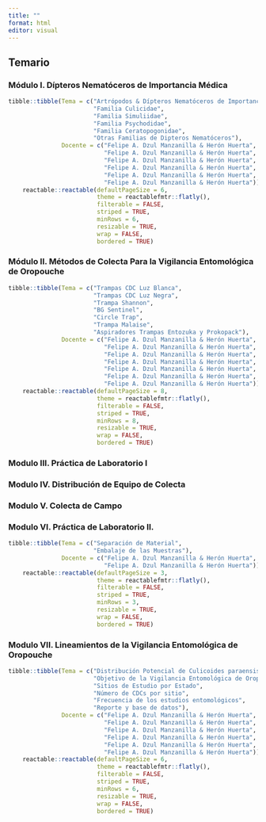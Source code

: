 ```yaml
---
title: ""
format: html
editor: visual
---
```


## Temario

### Módulo I. Dípteros Nematóceros de Importancia Médica

```r
tibble::tibble(Tema = c("Artrópodos & Dípteros Nematóceros de Importancia Médica",
                        "Familia Culicidae",
                        "Familia Simuliidae",
                        "Familia Psychodidae",
                        "Familia Ceratopogonidae",
                        "Otras Familias de Dipteros Nematóceros"),
               Docente = c("Felipe A. Dzul Manzanilla & Herón Huerta",
                           "Felipe A. Dzul Manzanilla & Herón Huerta",
                           "Felipe A. Dzul Manzanilla & Herón Huerta",
                           "Felipe A. Dzul Manzanilla & Herón Huerta",
                           "Felipe A. Dzul Manzanilla & Herón Huerta",
                           "Felipe A. Dzul Manzanilla & Herón Huerta")) |>
    reactable::reactable(defaultPageSize = 6,
                         theme = reactablefmtr::flatly(),
                         filterable = FALSE,
                         striped = TRUE,
                         minRows = 6,
                         resizable = TRUE, 
                         wrap = FALSE, 
                         bordered = TRUE)
```

### Módulo II. Métodos de Colecta Para la Vigilancia Entomológica de Oropouche

```r
tibble::tibble(Tema = c("Trampas CDC Luz Blanca",
                        "Trampas CDC Luz Negra",
                        "Trampa Shannon",
                        "BG Sentinel",
                        "Circle Trap",
                        "Trampa Malaise",
                        "Aspiradores Trampas Entozuka y Prokopack"),
               Docente = c("Felipe A. Dzul Manzanilla & Herón Huerta",
                           "Felipe A. Dzul Manzanilla & Herón Huerta",
                           "Felipe A. Dzul Manzanilla & Herón Huerta",
                           "Felipe A. Dzul Manzanilla & Herón Huerta",
                           "Felipe A. Dzul Manzanilla & Herón Huerta",
                           "Felipe A. Dzul Manzanilla & Herón Huerta",
                           "Felipe A. Dzul Manzanilla & Herón Huerta")) |>
    reactable::reactable(defaultPageSize = 8,
                         theme = reactablefmtr::flatly(),
                         filterable = FALSE,
                         striped = TRUE,
                         minRows = 8,
                         resizable = TRUE, 
                         wrap = FALSE, 
                         bordered = TRUE)
```

### Modulo III. Práctica de Laboratorio I

### Modulo IV. Distribución de Equipo de Colecta

### Modulo V. Colecta de Campo

### Modulo VI. Práctica de Laboratorio II.

```r
tibble::tibble(Tema = c("Separación de Material",
                        "Embalaje de las Muestras"),
               Docente = c("Felipe A. Dzul Manzanilla & Herón Huerta",
                           "Felipe A. Dzul Manzanilla & Herón Huerta")) |>
    reactable::reactable(defaultPageSize = 3,
                         theme = reactablefmtr::flatly(),
                         filterable = FALSE,
                         striped = TRUE,
                         minRows = 3,
                         resizable = TRUE, 
                         wrap = FALSE, 
                         bordered = TRUE)
```

### Modulo VII. Lineamientos de la Vigilancia Entomológica de Oropouche

```r
tibble::tibble(Tema = c("Distribución Potencial de Culicoides paraensis",
                        "Objetivo de la Vigilancia Entomológica de Oropouche",
                        "Sitios de Estudio por Estado",
                        "Número de CDCs por sitio",
                        "Frecuencia de los estudios entomológicos",
                        "Reporte y base de datos"),
               Docente = c("Felipe A. Dzul Manzanilla & Herón Huerta",
                           "Felipe A. Dzul Manzanilla & Herón Huerta",
                           "Felipe A. Dzul Manzanilla & Herón Huerta",
                           "Felipe A. Dzul Manzanilla & Herón Huerta",
                           "Felipe A. Dzul Manzanilla & Herón Huerta",
                           "Felipe A. Dzul Manzanilla & Herón Huerta")) |>
    reactable::reactable(defaultPageSize = 6,
                         theme = reactablefmtr::flatly(),
                         filterable = FALSE,
                         striped = TRUE,
                         minRows = 6,
                         resizable = TRUE, 
                         wrap = FALSE, 
                         bordered = TRUE)
```
